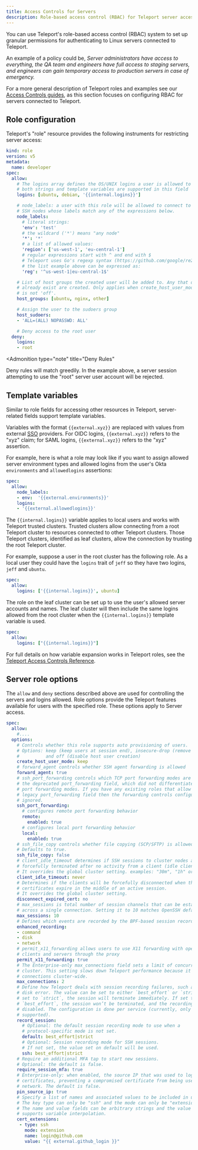 ```yaml
---
title: Access Controls for Servers
description: Role-based access control (RBAC) for Teleport server access.
---
```


You can use Teleport's role-based access control (RBAC) system to set up
granular permissions for authenticating to Linux servers connected to Teleport.

An example of a policy could be, *Server administrators have access to
everything, the QA team and engineers have full access to staging servers, and
engineers can gain temporary access to production servers in case of
emergency.*

For a more general description of Teleport roles and examples see our [Access Controls guides](../../admin-guides/access-controls/access-controls.mdx), as
this section focuses on configuring RBAC for servers connected to Teleport.

## Role configuration

Teleport's "role" resource provides the following instruments for restricting
server access:

```yaml
kind: role
version: v5
metadata:
  name: developer
spec:
  allow:
    # The logins array defines the OS/UNIX logins a user is allowed to use.
    # both strings and template variables are supported in this field
    logins: [ubuntu, debian, '{{internal.logins}}']

    # node_labels: a user with this role will be allowed to connect to
    # SSH nodes whose labels match any of the expressions below.
    node_labels:
      # literal strings:
      'env': 'test'
      # the wildcard ('*') means "any node"
      '*': '*'
      # a list of allowed values:
      'region': ['us-west-1', 'eu-central-1']
      # regular expressions start with ^ and end with $
      # Teleport uses Go's regexp syntax (https://github.com/google/re2/wiki/Syntax)
      # the list example above can be expressed as:
      'reg': '^us-west-1|eu-central-1$'

    # List of host groups the created user will be added to. Any that don't
    # already exist are created. Only applies when create_host_user_mode
    # is not 'off'.
    host_groups: [ubuntu, nginx, other]

    # Assign the user to the sudoers group
    host_sudoers:
    - 'ALL=(ALL) NOPASSWD: ALL'

    # Deny access to the root user
  deny:
    logins:
    - root
```

<Admonition
  type="note"
  title="Deny Rules"
>
  Deny rules will match greedily. In the example above, a server session
  attempting to use the "root" server user  account will be rejected.
</Admonition>

## Template variables

Similar to role fields for accessing other resources in Teleport, server-related fields support template variables.

Variables with the format `{{external.xyz}}` are replaced with values from external [SSO](../../admin-guides/access-controls/sso/sso.mdx)
providers. For OIDC logins, `{{external.xyz}}` refers to the "xyz" claim; for
SAML logins, `{{external.xyz}}` refers to the "xyz" assertion.

For example, here is what a role may look like if you want to assign allowed
server environment types and allowed logins from the user's Okta `environments` and
`allowedlogins` assertions:

```yaml
spec:
  allow:
    node_labels:
    - env:  '{{external.environments}}'
    logins:
    - '{{external.allowedlogins}}'
```

The `{{internal.logins}}` variable applies to local users
and works with Teleport trusted clusters. Trusted clusters allow
connecting from a root Teleport cluster to resources connected to other Teleport clusters.
Those Teleport clusters, identified as leaf clusters, allow the connection
by trusting the root Teleport cluster.

For example, suppose a user in the root cluster has the following role.  As a
local user they could have the `logins` trait of `jeff` so they have two logins, `jeff`
and `ubuntu`.

```yaml
spec:
  allow:
    logins: ['{{internal.logins}}', ubuntu]
```

The role on the leaf cluster can be set up to use the user's allowed server
accounts and names. The leaf cluster will then include the same logins allowed from the root
cluster when the `{{internal.logins}}` template variable is used.

```yaml
spec:
  allow:
    logins: ["{{internal.logins}}"]
```

For full details on how variable expansion works in Teleport roles, see the
[Teleport Access Controls
Reference](../../reference/access-controls/roles.mdx).

## Server role options

The `allow` and `deny` sections described above are used for controlling
the servers and logins allowed. Role options provide the Teleport features
available for users with the specified role. These options apply to Server access.

```yaml
spec:
  allow:
    #....
  options:
    # Controls whether this role supports auto provisioning of users.
    # Options: keep (keep users at session end), insecure-drop (remove user on session end),
    #          and off (disable host user creation)
    create_host_user_mode: keep
    # forward_agent controls whether SSH agent forwarding is allowed
    forward_agent: true
    # ssh_port_forwarding controls which TCP port forwarding modes are allowed over SSH. This replaces
    # the deprecated port_forwarding field, which did not differentiate between remote and local
    # port forwarding modes. If you have any existing roles that allow forwarding by enabling the
    # legacy port_forwarding field then the forwarding controls configured in ssh_port_forwarding will be
    # ignored.
    ssh_port_forwarding:
      # configures remote port forwarding behavior
      remote:
        enabled: true
      # configures local port forwarding behavior
      local:
        enabled: true
    # ssh_file_copy controls whether file copying (SCP/SFTP) is allowed.
    # Defaults to true.
    ssh_file_copy: false
    # client_idle_timeout determines if SSH sessions to cluster nodes are
    # forcefully terminated after no activity from a client (idle client).
    # It overrides the global cluster setting. examples: "30m", "1h" or "1h30m"
    client_idle_timeout: never
    # Determines if the clients will be forcefully disconnected when their
    # certificates expire in the middle of an active session.
    # It overrides the global cluster setting.
    disconnect_expired_cert: no
    # max_sessions is total number of session channels that can be established
    # across a single connection. Setting it to 10 matches OpenSSH default behavior.
    max_sessions: 10
    # Defines which events are recorded by the BPF-based session recorder.
    enhanced_recording:
    - command
    - disk
    - network
    # permit_x11_forwarding allows users to use X11 forwarding with openssh
    # clients and servers through the proxy
    permit_x11_forwarding: true
    # The Enterprise-only max_connections field sets a limit of concurrent sessions within a
    # cluster. This setting slows down Teleport performance because it has to track
    # connections cluster-wide.
    max_connections: 2
    # Define how Teleport deals with session recording failures, such as a full
    # disk error. The value can be set to either `best_effort` or `strict`. If
    # set to `strict`, the session will terminate immediately. If set to
    # `best_effort`, the session won’t be terminated, and the recording will be
    # disabled. The configuration is done per service (currently, only `ssh` is
    # supported).
    record_session:
      # Optional: the default session recording mode to use when a
      # protocol-specific mode is not set.
      default: best_effort|strict
      # Optional: Session recording mode for SSH sessions.
      # If not set, the value set on default will be used.
      ssh: best_effort|strict
    # Require an additional MFA tap to start new sessions.
    # Optional: the default is false.
    require_session_mfa: true
    # Enterprise-only: when enabled, the source IP that was used to log in is embedded in the user
    # certificates, preventing a compromised certificate from being used on another
    # network. The default is false.
    pin_source_ip: true
    # Specify a list of names and associated values to be included in user SSH keys.
    # The key type can only be "ssh" and the mode can only be "extension".
    # The name and value fields can be arbitrary strings and the value field
    # supports variable interpolation.
    cert_extensions:
     - type: ssh
       mode: extension
       name: login@github.com
       value: "{{ external.github_login }}"
```
